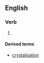 ==English==

===Verb===
{{en-verb|crystalis|es}}

# {{UK}} {{alternative spelling of|crystalize}}

====Derived terms====
*[[crystalisation]]